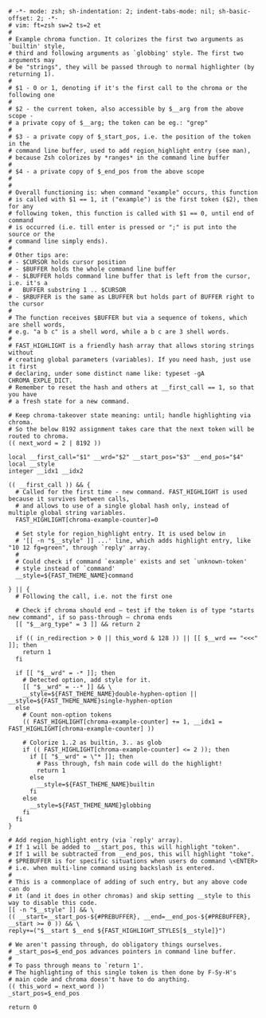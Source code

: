 <!-- @format -->

```shell title="→chroma/-example.ch" showLineNumbers
# -*- mode: zsh; sh-indentation: 2; indent-tabs-mode: nil; sh-basic-offset: 2; -*-
# vim: ft=zsh sw=2 ts=2 et
#
# Example chroma function. It colorizes the first two arguments as `builtin' style,
# third and following arguments as `globbing' style. The first two arguments may
# be "strings", they will be passed through to normal highlighter (by returning 1).
#
# $1 - 0 or 1, denoting if it's the first call to the chroma or the following one
#
# $2 - the current token, also accessible by $__arg from the above scope -
# a private copy of $__arg; the token can be eg.: "grep"
#
# $3 - a private copy of $_start_pos, i.e. the position of the token in the
# command line buffer, used to add region_highlight entry (see man),
# because Zsh colorizes by *ranges* in the command line buffer
#
# $4 - a private copy of $_end_pos from the above scope
#
#
# Overall functioning is: when command "example" occurs, this function
# is called with $1 == 1, it ("example") is the first token ($2), then for any
# following token, this function is called with $1 == 0, until end of command
# is occurred (i.e. till enter is pressed or ";" is put into the source or the
# command line simply ends).
#
# Other tips are:
# - $CURSOR holds cursor position
# - $BUFFER holds the whole command line buffer
# - $LBUFFER holds command line buffer that is left from the cursor, i.e. it's a
#   BUFFER substring 1 .. $CURSOR
# - $RBUFFER is the same as LBUFFER but holds part of BUFFER right to the cursor
#
# The function receives $BUFFER but via a sequence of tokens, which are shell words,
# e.g. "a b c" is a shell word, while a b c are 3 shell words.
#
# FAST_HIGHLIGHT is a friendly hash array that allows storing strings without
# creating global parameters (variables). If you need hash, just use it first
# declaring, under some distinct name like: typeset -gA CHROMA_EXPLE_DICT.
# Remember to reset the hash and others at __first_call == 1, so that you have
# a fresh state for a new command.

# Keep chroma-takeover state meaning: until; handle highlighting via chroma.
# So the below 8192 assignment takes care that the next token will be routed to chroma.
(( next_word = 2 | 8192 ))

local __first_call="$1" __wrd="$2" __start_pos="$3" __end_pos="$4"
local __style
integer __idx1 __idx2

(( __first_call )) && {
  # Called for the first time - new command. FAST_HIGHLIGHT is used because it survives between calls,
  # and allows to use of a single global hash only, instead of multiple global string variables.
  FAST_HIGHLIGHT[chroma-example-counter]=0

  # Set style for region_highlight entry. It is used below in
  # '[[ -n "$__style" ]] ...' line, which adds highlight entry, like "10 12 fg=green", through `reply' array.
  #
  # Could check if command `example' exists and set `unknown-token'
  # style instead of `command'
  __style=${FAST_THEME_NAME}command

} || {
  # Following the call, i.e. not the first one

  # Check if chroma should end – test if the token is of type "starts new command", if so pass-through – chroma ends
  [[ "$__arg_type" = 3 ]] && return 2

  if (( in_redirection > 0 || this_word & 128 )) || [[ $__wrd == "<<<" ]]; then
    return 1
  fi

  if [[ "$__wrd" = -* ]]; then
    # Detected option, add style for it.
    [[ "$__wrd" = --* ]] && \
    __style=${FAST_THEME_NAME}double-hyphen-option || __style=${FAST_THEME_NAME}single-hyphen-option
  else
    # Count non-option tokens
    (( FAST_HIGHLIGHT[chroma-example-counter] += 1, __idx1 = FAST_HIGHLIGHT[chroma-example-counter] ))

    # Colorize 1..2 as builtin, 3.. as glob
    if (( FAST_HIGHLIGHT[chroma-example-counter] <= 2 )); then
      if [[ "$__wrd" = \"* ]]; then
        # Pass through, fsh main code will do the highlight!
        return 1
      else
        __style=${FAST_THEME_NAME}builtin
      fi
    else
      __style=${FAST_THEME_NAME}globbing
    fi
  fi
}

# Add region_highlight entry (via `reply' array).
# If 1 will be added to __start_pos, this will highlight "token".
# If 1 will be subtracted from __end_pos, this will highlight "toke".
# $PREBUFFER is for specific situations when users do command \<ENTER>
# i.e. when multi-line command using backslash is entered.
#
# This is a commonplace of adding of such entry, but any above code can do
# it (and it does in other chromas) and skip setting __style to this way to disable this code.
[[ -n "$__style" ]] && \
(( __start=__start_pos-${#PREBUFFER}, __end=__end_pos-${#PREBUFFER}, __start >= 0 )) && \
reply+=("$__start $__end ${FAST_HIGHLIGHT_STYLES[$__style]}")

# We aren't passing through, do obligatory things ourselves.
# _start_pos=$_end_pos advances pointers in command line buffer.
#
# To pass through means to `return 1'.
# The highlighting of this single token is then done by F-Sy-H's
# main code and chroma doesn't have to do anything.
(( this_word = next_word ))
_start_pos=$_end_pos

return 0
```
